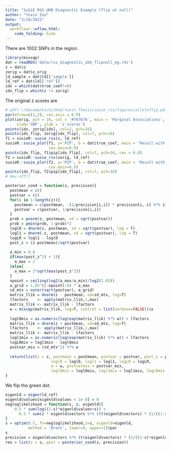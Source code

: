 ```yaml
---
title: "SuSiE RSS UKB Diagnostic Example (flip at null)"
author: "Yuxin Zou"
date: "3/14/2021"
output: 
  workflowr::wflow_html:
    code_folding: hide
---
```


There are 1002 SNPs in the region.
```r
library(mixsqp)
dat = readRDS('data/rss_diagnostic_ukb_flipnull_eg.rds')
z = dat$z
zorig = dat$z_orig
ld_sample = dat$ld[['sample']]
ld_ref = dat$ld[['ref']]
idx = which(dat$true_coef!=0)
idx_flip = which(z != zorig)
```

The original z scores are
```r
# pdf('~/Documents/GitHub/Yuxin_Thesis/susie_rss/figures/alleleflip.pdf', width =15, height = 5, pointsize=24)
par(mfrow=c(1,3), cex.axis = 0.9)
plot(zorig, pch = 16, col = '#767676', main = 'Marginal Associations', 
     xlab='SNP', ylab = 'z scores')
points(idx, zorig[idx], col=2, pch=16)
points(idx_flip, zorig[idx_flip], col=7, pch=16)
f1 = susieR::susie_rss(z, ld_ref)
susieR::susie_plot(f1, y='PIP', b = dat$true_coef, main = 'Result with allele mis-match',
                   cex.main=0.9)
points(idx_flip, f1$pip[idx_flip], col=7, pch=16, cex = 0.8)
f2 = susieR::susie_rss(zorig, ld_ref)
susieR::susie_plot(f2, y='PIP', b = dat$true_coef, main = 'Result with correct allele alignment',
                   cex.main=0.9)
points(idx_flip, f2$pip[idx_flip], col=7, pch=16)
# dev.off()
```


```r
posterior_cond = function(z, precision){
  postmean = c()
  postvar = c()
  for(i in 1:length(z)){
    postmean = c(postmean, -(1/precision[i,i]) * precision[i,-i] %*% z[-i])
    postvar = c(postvar, 1/precision[i,i])
  }
  prob = pnorm(z, postmean, sd = sqrt(postvar))
  prob = pmin(prob, 1-prob)*2
  logl0 = dnorm(z, postmean, sd = sqrt(postvar), log = T)
  logl1 = dnorm(-z, postmean, sd = sqrt(postvar), log = T)
  logLR = logl1 - logl0
  post_z = (z-postmean)/sqrt(postvar)
  
  a_min = 0.8
  if(max(post_z^2) < 1){
    a_max = 2
  }else{
    a_max = 2*sqrt(max(post_z^2))
  }
  npoint = ceiling(log2(a_max/a_min)/log2(1.05))
  a_grid = 1.05^((-npoint):0) * a_max
  sd_mtx = outer(sqrt(postvar), a_grid)
  matrix_llik = dnorm(z - postmean, sd=sd_mtx, log=T)
  lfactors    <- apply(matrix_llik,1,max)
  matrix_llik <- matrix_llik - lfactors
  w = mixsqp(matrix_llik, log=T, control = list(verbose=FALSE))$x
  
  logl0mix = as.numeric(log(exp(matrix_llik) %*% w)) + lfactors
  matrix_llik = dnorm(z + postmean, sd=sd_mtx, log=T)
  lfactors    <- apply(matrix_llik,1,max)
  matrix_llik <- matrix_llik - lfactors
  logl1mix = as.numeric(log(exp(matrix_llik) %*% w)) + lfactors
  logLRmix = logl1mix - logl0mix
  postvar_mix = (sd_mtx^2) %*% w
  
  return(list(z = z, postmean = postmean, postvar = postvar, post_z = post_z, 
                    logl0 = logl0, logl1 = logl1, logLR = logLR, 
                    w = w, postvarmix = postvar_mix,
                    logl0mix = logl0mix, logl1mix = logl1mix, logLRmix = logLRmix))
}

```

We flip the green dot.
```r
eigenld = eigen(ld_ref)
eigenld$values[eigenld$values < 1e-8] = 0
negloglikelihood = function(s, z, eigenld){
    0.5 * sum(log((1-s)*eigenld$values+s)) + 
      0.5 * sum(z * eigenld$vectors %*% ((t(eigenld$vectors) * (1/((1-s)*eigenld$values + s))) %*% z))
}
s = optim(0.5, fn=negloglikelihood,z=z, eigenld=eigenld,
          method = 'Brent', lower=0, upper=1)$par
s
precision = eigenld$vectors %*% (t(eigenld$vectors) * (1/((1-s)*eigenld$values + s)))
res = list(s = s, post = posterior_cond(z, precision))
```




